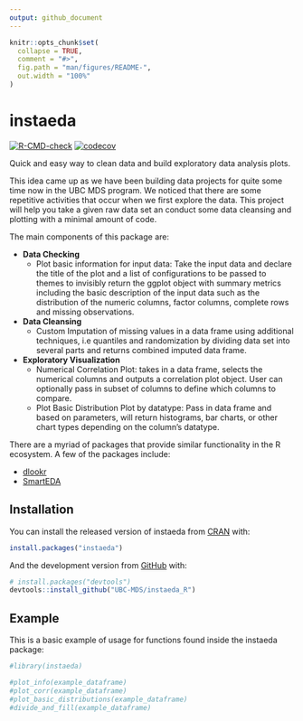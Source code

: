 ```yaml
---
output: github_document
---
```


<!-- README.md is generated from README.Rmd. Please edit that file -->

```r
knitr::opts_chunk$set(
  collapse = TRUE,
  comment = "#>",
  fig.path = "man/figures/README-",
  out.width = "100%"
)
```

# instaeda

<!-- badges: start -->
[![R-CMD-check](https://github.com/UBC-MDS/instaeda_R/workflows/R-CMD-check/badge.svg)](https://github.com/UBC-MDS/instaeda_R/actions)
[![codecov](https://codecov.io/gh/UBC-MDS/instaeda_R/branch/main/graph/badge.svg?token=NFE0J10DH6)](https://codecov.io/gh/UBC-MDS/instaeda_R)
<!-- badges: end -->

Quick and easy way to clean data and build exploratory data analysis plots.

This idea came up as we have been building data projects for quite some time now in the UBC MDS program. We noticed that there are some repetitive activities that occur when we first explore the data. This project will help you take a given raw data set an conduct some data cleansing and plotting with a minimal amount of code.

The main components of this package are:

- **Data Checking**
  - Plot basic information for input data: Take the input data and declare the title of the plot and a list of configurations to be passed to themes to invisibly return the ggplot object with summary metrics including the basic description of the input data such as the distribution of the numeric columns, factor columns, complete rows and missing observations. 
  
- **Data Cleansing**
  - Custom Imputation of missing values in a data frame using additional techniques, i.e quantiles and randomization by dividing data set into several parts and returns combined imputed data frame.

- **Exploratory Visualization**
  - Numerical Correlation Plot: takes in a data frame, selects the numerical columns and outputs a correlation plot object. User can optionally pass in subset of columns to define which columns to compare.
  - Plot Basic Distribution Plot by datatype: Pass in data frame and based on parameters, will return histograms, bar charts, or other chart types depending on the column's datatype.

There are a myriad of packages that provide similar functionality in the
R ecosystem. A few of the packages include:

  - [dlookr](https://cran.r-project.org/web/packages/dlookr/)
  - [SmartEDA](https://cran.r-project.org/web/packages/SmartEDA/)
  

## Installation

You can install the released version of instaeda from [CRAN](https://CRAN.R-project.org) with:

``` r
install.packages("instaeda")
```

And the development version from [GitHub](https://github.com/) with:

``` r
# install.packages("devtools")
devtools::install_github("UBC-MDS/instaeda_R")
```
## Example

This is a basic example of usage for functions found inside the instaeda package:

```r
#library(instaeda)

#plot_info(example_dataframe)
#plot_corr(example_dataframe)
#plot_basic_distributions(example_dataframe)
#divide_and_fill(example_dataframe)
```


